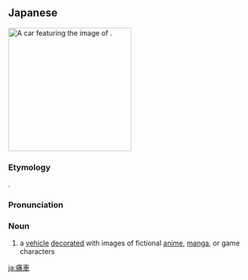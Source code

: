 ==Japanese==
{{wikipedia|lang=ja}}
{{wikipedia|Itasha}}
[[File:Mio Akiyama from K-On! itasha 20130914c.jpg|250px|thumb|A car featuring the image of {{w|K-On!|Mio Akiyama}}.]]
{{ja-kanjitab|いた|しゃ}}

===Etymology===
{{blend|ja|痛い|車|t1=cringy|t2=vehicle, car}}.

===Pronunciation===
{{ja-pron|いたしゃ|y=o}}

===Noun===
{{ja-noun|いたしゃ}}

# a [[vehicle]] [[decorate]]d with images of fictional [[anime]], [[manga]], or game characters

[[ja:痛車]]